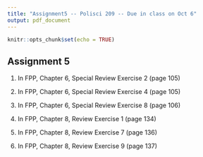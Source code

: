 ```yaml
---
title: "Assignment5 -- Polisci 209 -- Due in class on Oct 6"
output: pdf_document
---
```


```r
knitr::opts_chunk$set(echo = TRUE)
```

## Assignment 5


1. In FPP, Chapter 6, Special Review Exercise 2 (page 105)

2. In FPP, Chapter 6, Special Review Exercise 4 (page 105)

3. In FPP, Chapter 6, Special Review Exercise 8 (page 106)

4. In FPP, Chapter 8, Review Exercise 1 (page 134)

5. In FPP, Chapter 8, Review Exercise 7 (page 136)

6. In FPP, Chapter 8, Review Exercise 9 (page 137)
